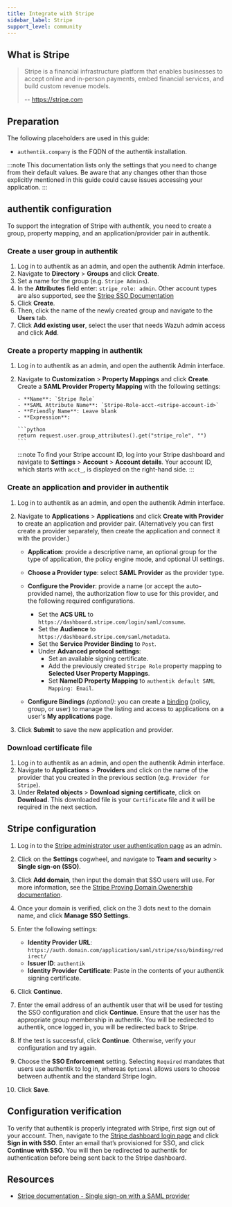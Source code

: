 ```yaml
---
title: Integrate with Stripe
sidebar_label: Stripe
support_level: community
---
```


## What is Stripe

> Stripe is a financial infrastructure platform that enables businesses to accept online and in-person payments, embed financial services, and build custom revenue models.
>
> -- https://stripe.com

## Preparation

The following placeholders are used in this guide:

- `authentik.company` is the FQDN of the authentik installation.

:::note
This documentation lists only the settings that you need to change from their default values. Be aware that any changes other than those explicitly mentioned in this guide could cause issues accessing your application.
:::

## authentik configuration

To support the integration of Stripe with authentik, you need to create a group, property mapping, and an application/provider pair in authentik.

### Create a user group in authentik

1. Log in to authentik as an admin, and open the authentik Admin interface.
2. Navigate to **Directory** > **Groups** and click **Create**.
3. Set a name for the group (e.g. `Stripe Admins`).
4. In the **Attributes** field enter: `stripe_role: admin`. Other account types are also supported, see the [Stripe SSO Documentation](https://docs.stripe.com/get-started/account/sso/other#configuring-your-identity-provider)
5. Click **Create**.
6. Then, click the name of the newly created group and navigate to the **Users** tab.
7. Click **Add existing user**, select the user that needs Wazuh admin access and click **Add**.

### Create a property mapping in authentik

1.  Log in to authentik as an admin, and open the authentik Admin interface.
2.  Navigate to **Customization** > **Property Mappings** and click **Create**. Create a **SAML Provider Property Mapping** with the following settings:

        - **Name**: `Stripe Role`
        - **SAML Attribute Name**: `Stripe-Role-acct-<stripe-account-id>`
        - **Friendly Name**: Leave blank
        - **Expression**:

        ```python
        return request.user.group_attributes().get("stripe_role", "")
        ```

    :::note
    To find your Stripe account ID, log into your Stripe dashboard and navigate to **Settings** > **Account** > **Account details**. Your account ID, which starts with `acct_`, is displayed on the right-hand side.
    :::

### Create an application and provider in authentik

1. Log in to authentik as an admin, and open the authentik Admin interface.
2. Navigate to **Applications** > **Applications** and click **Create with Provider** to create an application and provider pair. (Alternatively you can first create a provider separately, then create the application and connect it with the provider.)

    - **Application**: provide a descriptive name, an optional group for the type of application, the policy engine mode, and optional UI settings.
    - **Choose a Provider type**: select **SAML Provider** as the provider type.
    - **Configure the Provider**: provide a name (or accept the auto-provided name), the authorization flow to use for this provider, and the following required configurations.

        - Set the **ACS URL** to `https://dashboard.stripe.com/login/saml/consume`.
        - Set the **Audience** to `https://dashboard.stripe.com/saml/metadata`.
        - Set the **Service Provider Binding** to `Post`.
        - Under **Advanced protocol settings**:
            - Set an available signing certificate.
            - Add the previously created `Stripe Role` property mapping to **Selected User Property Mappings**.
            - Set **NameID Property Mapping** to `authentik default SAML Mapping: Email`.

    - **Configure Bindings** _(optional)_: you can create a [binding](/docs/add-secure-apps/flows-stages/bindings/) (policy, group, or user) to manage the listing and access to applications on a user's **My applications** page.

3. Click **Submit** to save the new application and provider.

### Download certificate file

1. Log in to authentik as an admin, and open the authentik Admin interface.
2. Navigate to **Applications** > **Providers** and click on the name of the provider that you created in the previous section (e.g. `Provider for Stripe`).
3. Under **Related objects** > **Download signing certificate**, click on **Download**. This downloaded file is your `Certificate` file and it will be required in the next section.

## Stripe configuration

1. Log in to the [Stripe administrator user authentication page](https://dashboard.stripe.com/account/user_authentication) as an admin.
2. Click on the **Settings** cogwheel, and navigate to **Team and security** > **Single sign-on (SSO)**.
3. Click **Add domain**, then input the domain that SSO users will use. For more information, see the [Stripe Proving Domain Owenership documentation](https://docs.stripe.com/get-started/account/sso/other#proving-domain-verification).
4. Once your domain is verified, click on the 3 dots next to the domain name, and click **Manage SSO Settings**.
5. Enter the following settings:

    - **Identity Provider URL**: `https://auth.domain.com/application/saml/stripe/sso/binding/redirect/`
    - **Issuer ID**: `authentik`
    - **Identity Provider Certificate**: Paste in the contents of your authentik signing certificate.

6. Click **Continue**.
7. Enter the email address of an authentik user that will be used for testing the SSO configuration and click **Continue**. Ensure that the user has the appropriate group membership in authentik. You will be redirected to authentik, once logged in, you will be redirected back to Stripe.
8. If the test is successful, click **Continue**. Otherwise, verify your configuration and try again.
9. Choose the **SSO Enforcement** setting. Selecting `Required` mandates that users use authentik to log in, whereas `Optional` allows users to choose between authentik and the standard Stripe login.
10. Click **Save**.

## Configuration verification

To verify that authentik is properly integrated with Stripe, first sign out of your account. Then, navigate to the [Stripe dashboard login page](https://dashboard.stripe.com/login) and click **Sign in with SSO**. Enter an email that’s provisioned for SSO, and click **Continue with SSO**. You will then be redirected to authentik for authentication before being sent back to the Stripe dashboard.

## Resources

- [Stripe documentation - Single sign-on with a SAML provider](https://docs.stripe.com/get-started/account/sso/other)
